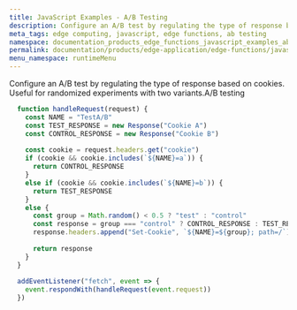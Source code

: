 ```yaml
---
title: JavaScript Examples - A/B Testing
description: Configure an A/B test by regulating the type of response based on cookies.
meta_tags: edge computing, javascript, edge functions, ab testing
namespace: documentation_products_edge_functions_javascript_examples_ab_testing
permalink: documentation/products/edge-application/edge-functions/javascript-examples/ab-testing
menu_namespace: runtimeMenu
---
```


Configure an A/B test by regulating the type of response based on cookies. Useful for randomized experiments with two variants.A/B testing

```js
  function handleRequest(request) {
    const NAME = "TestA/B"
    const TEST_RESPONSE = new Response("Cookie A")
    const CONTROL_RESPONSE = new Response("Cookie B")
  
    const cookie = request.headers.get("cookie")
    if (cookie && cookie.includes(`${NAME}=a`)) {
      return CONTROL_RESPONSE
    }
    else if (cookie && cookie.includes(`${NAME}=b`)) {
      return TEST_RESPONSE
    }
    else {
      const group = Math.random() < 0.5 ? "test" : "control"
      const response = group === "control" ? CONTROL_RESPONSE : TEST_RESPONSE
      response.headers.append("Set-Cookie", `${NAME}=${group}; path=/`)
  
      return response
    }
  }
  
  addEventListener("fetch", event => {
    event.respondWith(handleRequest(event.request))
  })
```

